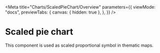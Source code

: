 
<Meta
  title="Charts/ScaledPieChart/Overview"
  parameters={{
    viewMode: "docs",
    previewTabs: {
      canvas: { hidden: true },
    },
  }}
/>

# Scaled pie chart

This component is used as scaled proportional symbol in thematic maps.

